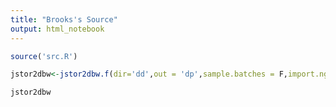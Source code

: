 ```yaml
---
title: "Brooks's Source"
output: html_notebook
---
```


```r
source('src.R')
```

```r
jstor2dbw<-jstor2dbw.f(dir='dd',out = 'dp',sample.batches = F,import.ngrams = T)
```

```r
jstor2dbw
```

```r

```

